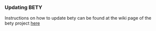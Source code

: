 

### Updating BETY

Instructions on how to update bety can be found at the wiki page of the bety project [here](https://github.com/PecanProject/bety/wiki/Updating-BETY)

